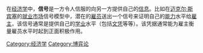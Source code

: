 {{多個問題|
{{expand|time=2011-09-26T18:44:25+00:00}}
{{expert-subject|time=2011-09-26T18:44:25+00:00}}
{{unreferenced|time=2011-08-28T05:40:56+00:00}}
}}
{{NoteTA
|G1 = IT
}}
在[[经济学|经济学]]中，'''信号'''是一方令人信服的向另一方提供自己的[[信息|信息]]。比如在[[迈克尔·斯宾塞|迈克尔·斯宾塞]]的[[就业市场|就业市场]]信号模型中，潜在的[[雇员|雇员]]送出一个信号来证明自己的[[能力|能力]]水平给[[雇主|雇主]]，该信号通常是提供自己的[[学业|学业]]水平（包括[[文凭|文凭]]等等）。该凭据通常能为雇主衡量雇员水平时起到正面积极作用。

[[Category:经济学|Category:经济学]]
[[Category:博弈论|Category:博弈论]]